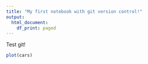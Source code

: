 ```yaml
---
title: "My first notebook with git version control!"
output:
  html_document:
    df_print: paged
---
```


Test git!

```r
plot(cars)
```

